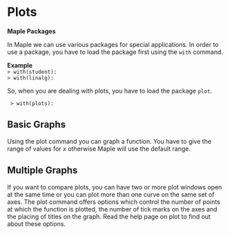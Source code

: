 # Plots

**Maple Packages**

In Maple we can use various packages for special applications. In order to use a package, you have to load the package first using the `with` command.

**Example**\
`> with(student):`\
`> with(linalg):`

So, when you are dealing with plots, you have to load the package `plot`.
```
 > with(plots):
```


##  Basic Graphs
Using the plot command you can graph a function. You have to give the range of values for $x$ otherwise Maple will use the default range.

## Multiple Graphs
If you want to compare plots, you can have two or more plot windows open at the same time or you can plot more than one curve on the same set of axes. The plot command offers options which control the number of points at which the function is plotted, the number of 
tick marks on the axes and the placing of titles on the graph. Read the help page on plot to find out about these options.

